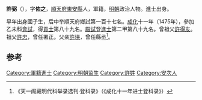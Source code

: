 '''許弼'''（{{bd|1439年||？}}），字'''佑之'''，[[順天府|順天府]][[東安縣|東安縣]]人，軍籍，[[明朝|明朝]]政治人物。進士出身。

早年出身國子生，后中举順天府鄉試第一百十七名。[[成化|成化]]十一年（1475年），參加乙未科[[會試|會試]]，得[[貢士|貢士]]第八十九名。[[殿試|殿試]]登[[進士|進士]]第二甲第八十九名。曾祖父[[許得友|許得友]]。祖父[[許忠|許忠]]，曾任署正。父亲[[許瑛|許瑛]]，曾任縣丞<ref>《天一阁藏明代科举录选刊·登科录》（《成化十一年进士登科录》）</ref>。

==参考==
{{reflist}}
{{明朝人物小作品}}
{{成化十一年乙未科殿試金榜}}
[[Category:軍籍進士|Category:軍籍進士]]
[[Category:明朝监生|Category:明朝监生]]
[[Category:許姓|Category:許姓]]
[[Category:安次人|Category:安次人]]